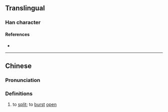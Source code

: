 {{character info}}
==Translingual==

===Han character===
{{Han char|rn=86|rad=火|as=06|sn=10|four=93814|canj=FJHP|ids=⿰火宅}}

====References====
* {{Han ref|kx=0671.070|dkj=19024|hdz=32201.020|uh=70E2|ud=28898|bh=D270|bd=53872}}

----

==Chinese==
{{zh-forms}}

===Pronunciation===
{{zh-pron
|m=chè
|c=caak3
|mc=
|oc=
|ma=
|cat=v
}}

===Definitions===
{{zh-hanzi}}

# to [[split]]; to [[burst]] [[open]]